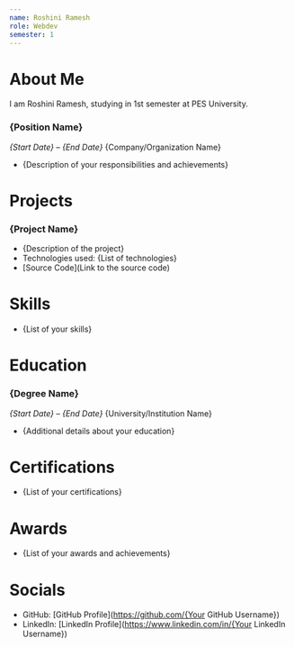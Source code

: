 ```yaml
---
name: Roshini Ramesh
role: Webdev
semester: 1
---
```

# About Me
I am Roshini Ramesh, studying in 1st semester at PES University. 

### **{Position Name}**
_{Start Date} – {End Date}_
{Company/Organization Name}
- {Description of your responsibilities and achievements}
# Projects


### **{Project Name}**
- {Description of the project}
- Technologies used: {List of technologies}
- [Source Code](Link to the source code)
# Skills


- {List of your skills}
# Education


### {Degree Name}
_{Start Date} – {End Date}_
{University/Institution Name}


- {Additional details about your education}
# Certifications


- {List of your certifications}
# Awards


- {List of your awards and achievements}

# Socials


- GitHub: [GitHub Profile](https://github.com/{Your GitHub Username})
- LinkedIn: [LinkedIn Profile](https://www.linkedin.com/in/{Your LinkedIn Username})
